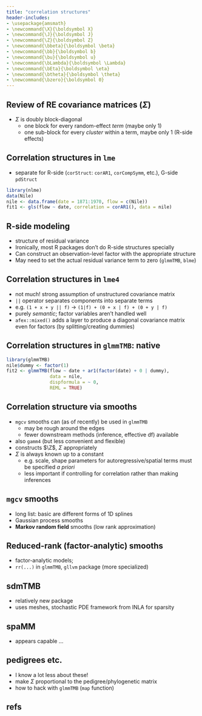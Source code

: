 ```yaml
---
title: "correlation structures"
header-includes:
- \usepackage{amsmath}
- \newcommand{\X}{\boldsymbol X}
- \newcommand{\J}{\boldsymbol J}
- \newcommand{\Z}{\boldsymbol Z}
- \newcommand{\bbeta}{\boldsymbol \beta}
- \newcommand{\bb}{\boldsymbol b}
- \newcommand{\bu}{\boldsymbol u}
- \newcommand{\bLambda}{\boldsymbol \Lambda}
- \newcommand{\bEta}{\boldsymbol \eta}
- \newcommand{\btheta}{\boldsymbol \theta}
- \newcommand{\bzero}{\boldsymbol 0}
---
```


\newcommand{\bm}[1]{#1}

## Review of RE covariance matrices ($\Sigma$)

* $\Sigma$ is doubly block-diagonal
   * one block for every random-effect *term* (maybe only 1)
   * one sub-block for every *cluster* within a term, maybe only 1 (R-side effects)
   
## Correlation structures in `lme`

- separate for R-side (`corStruct`: `corAR1`, `corCompSymm`, etc.), G-side `pdStruct`

```r
library(nlme)
data(Nile)
nile <- data.frame(date = 1871:1970, flow = c(Nile))
fit1 <- gls(flow ~ date, correlation = corAR1(), data = nile)
```

## R-side modeling

* structure of residual variance
* Ironically, most R packages don't do R-side structures specially
* Can construct an observation-level factor with the appropriate structure
* May need to set the actual residual variance term to zero (`glmmTMB`, `blme`)

## Correlation structures in `lme4`

* not much! strong assumption of unstructured covariance matrix
* `||` operator separates components into separate terms
* e.g. `(1 + x + y || f)` $\to$ `(1|f) + (0 + x | f) + (0 + y | f)`
* purely *semantic*; factor variables aren't handled well
* `afex::mixed()` adds a layer to produce a diagonal covariance matrix even for factors (by splitting/creating dummies)

## Correlation structures in `glmmTMB`: native

```r
library(glmmTMB)
nile$dummy <- factor(1)
fit2 <- glmmTMB(flow ~ date + ar1(factor(date) + 0 | dummy),
                data = nile,
                dispformula = ~ 0,
                REML = TRUE)
```

## Correlation structure via smooths

* `mgcv` smooths can (as of recently) be used in `glmmTMB`
  * may be rough around the edges
  * fewer downstream methods (inference, effective df) available
* also `gamm4` (but less convenient and flexible)
* constructs $\Z$, $\Sigma$ appropriately
* $\Sigma$ is always known up to a constant
  * e.g. scale, shape parameters for autoregressive/spatial terms must be specified *a priori*
  * less important if controlling for correlation rather than making inferences
  
## `mgcv` smooths

* long list: basic are different forms of 1D splines
* Gaussian process smooths
* **Markov random field** smooths (low rank approximation)

## Reduced-rank (factor-analytic) smooths

* factor-analytic models; 
* `rr(...)` in `glmmTMB`, `gllvm` package (more specialized)


## sdmTMB

* relatively new package
* uses meshes, stochastic PDE framework from INLA for sparsity

## spaMM

* appears capable ...

## pedigrees etc.

* I know a lot less about these!
* make $\Sigma$ proportional to the pedigree/phylogenetic matrix
* how to hack with `glmmTMB` (`map` function)

## refs {.refs}
